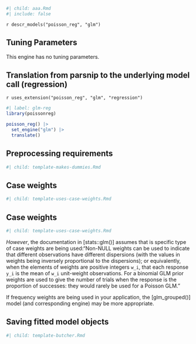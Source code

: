 ```r
#| child: aaa.Rmd
#| include: false
```

`r descr_models("poisson_reg", "glm")`

## Tuning Parameters

This engine has no tuning parameters. 

## Translation from parsnip to the underlying model call  (regression)

`r uses_extension("poisson_reg", "glm", "regression")`

```r
#| label: glm-reg
library(poissonreg)

poisson_reg() |>
  set_engine("glm") |>
  translate()
```

## Preprocessing requirements

```r
#| child: template-makes-dummies.Rmd
```

## Case weights

```r
#| child: template-uses-case-weights.Rmd
```


## Case weights

```r
#| child: template-uses-case-weights.Rmd
```

_However_, the documentation in [stats::glm()] assumes that is specific type of case weights are being used:"Non-NULL weights can be used to indicate that different observations have different dispersions (with the values in weights being inversely proportional to the dispersions); or equivalently, when the elements of weights are positive integers `w_i`, that each response `y_i` is the mean of `w_i` unit-weight observations. For a binomial GLM prior weights are used to give the number of trials when the response is the proportion of successes: they would rarely be used for a Poisson GLM."

If frequency weights are being used in your application, the [glm_grouped()] model (and corresponding engine) may be more appropriate. 

## Saving fitted model objects

```r
#| child: template-butcher.Rmd
```
